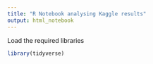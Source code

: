 ```yaml
---
title: "R Notebook analysing Kaggle results"
output: html_notebook
---
```


Load the required libraries
```r
library(tidyverse)
```

```r

```

